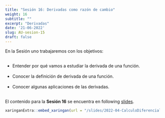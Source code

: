 ```yaml
---
title: "Sesión 16: Derivadas como razón de cambio"
weight: 16
subtitle: ""
excerpt: "Derivadas"
date: '21-06-2022'
slug: AU-sesion-15
draft: false
---
```


En la Sesión uno trabajaremos con los objetivos:<br/><br/>

 * Entender por qué vamos a estudiar la derivada de una función. <br/><br/>
 * Conocer la definición de derivada de una función. <br/><br/>
 * Conocer algunas aplicaciones de las derivadas. <br/><br/>

 
El contenido para la **Sesión 16** se encuentra en following [slides](/slides/2022-04-CalculoDiferencial/AU-sesion-15).

```r
xaringanExtra::embed_xaringan(url = "/slides/2022-04-CalculoDiferencial/AU-sesion-15", ratio = "4:3")
```